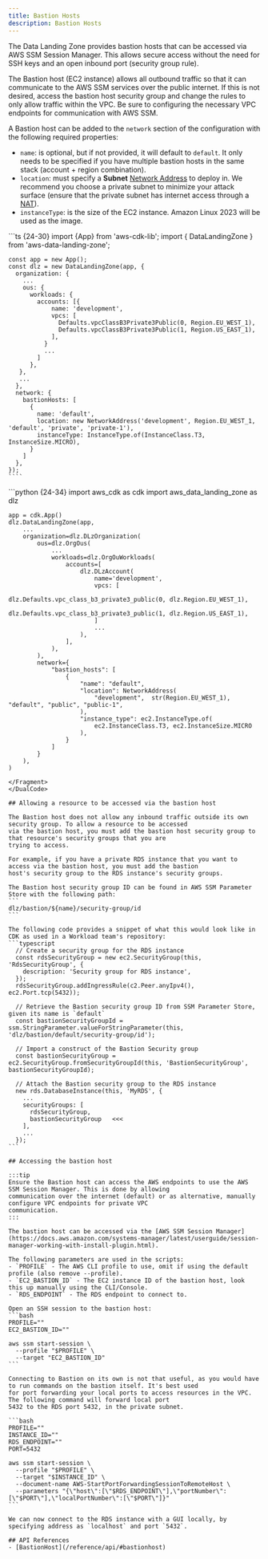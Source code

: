 ```yaml
---
title: Bastion Hosts
description: Bastion Hosts
---
```


The Data Landing Zone provides bastion hosts that can be accessed via AWS SSM Session Manager. This allows secure
access without the need for SSH keys and an open inbound port (security group rule).

The Bastion host (EC2 instance) allows all outbound traffic so that it can communicate to the AWS SSM services over the
public internet. If this is not desired, access the bastion host security group and change the rules to only allow
traffic within the VPC. Be sure to configuring the necessary VPC endpoints for communication with AWS SSM.

A Bastion host can be added to the `network` section of the configuration with the following required properties:
- `name`: is optional, but if not provided, it will default to `default`. It only needs to be specified
if you have multiple bastion hosts in the same stack (account + region combination).
- `location`: must specify a **Subnet** [Network Address](/reference/network-address) to deploy in.
We recommend you choose a private subnet to minimize your attack surface (ensure that the private subnet has internet
access through a [NAT](nats)).
- `instanceType`: is the size of the EC2 instance. Amazon Linux 2023 will be used as the image.

<DualCode>
  <Fragment slot="ts">
    ```ts {24-30}
    import {App} from 'aws-cdk-lib';
    import { DataLandingZone } from 'aws-data-landing-zone';

    const app = new App();
    const dlz = new DataLandingZone(app, {
      organization: {
        ...
        ous: {
          workloads: {
            accounts: [{
                name: 'development',
                vpcs: [
                  Defaults.vpcClassB3Private3Public(0, Region.EU_WEST_1),
                  Defaults.vpcClassB3Private3Public(1, Region.US_EAST_1),
                ],
              }
              ...
            ]
          },
       },
       ...
      },
      network: {
        bastionHosts: [
          {
            name: 'default',
            location: new NetworkAddress('development', Region.EU_WEST_1, 'default', 'private', 'private-1'),
            instanceType: InstanceType.of(InstanceClass.T3, InstanceSize.MICRO),
          }
        ]
      },
    });
    ````

  </Fragment>
  <Fragment slot="python">
    ```python {24-34}
    import aws_cdk as cdk
    import aws_data_landing_zone as dlz

    app = cdk.App()
    dlz.DataLandingZone(app,
        ...
        organization=dlz.DLzOrganization(
            ous=dlz.OrgOus(
                ...
                workloads=dlz.OrgOuWorkloads(
                    accounts=[
                        dlz.DLzAccount(
                            name='development',
                            vpcs: [
                                dlz.Defaults.vpc_class_b3_private3_public(0, dlz.Region.EU_WEST_1),
                                dlz.Defaults.vpc_class_b3_private3_public(1, dlz.Region.US_EAST_1),
                            ]
                            ...
                        ),
                    ],
                ),
            ),
            network={
                "bastion_hosts": [
                    {
                        "name": "default",
                        "location": NetworkAddress(
                            "development",  str(Region.EU_WEST_1), "default", "public", "public-1",
                        ),
                        "instance_type": ec2.InstanceType.of(
                            ec2.InstanceClass.T3, ec2.InstanceSize.MICRO
                        ),
                    }
                ]
            }
        ),
    )
  ````
  </Fragment>
</DualCode>

## Allowing a resource to be accessed via the bastion host

The Bastion host does not allow any inbound traffic outside its own security group. To allow a resource to be accessed
via the bastion host, you must add the bastion host security group to that resource's security groups that you are
trying to access.

For example, if you have a private RDS instance that you want to access via the bastion host, you must add the bastion
host's security group to the RDS instance's security groups.

The Bastion host security group ID can be found in AWS SSM Parameter Store with the following path:
```
dlz/bastion/${name}/security-group/id
```

The following code provides a snippet of what this would look like in CDK as used in a Workload team's repository:
```typescript
    // Create a security group for the RDS instance
    const rdsSecurityGroup = new ec2.SecurityGroup(this, 'RdsSecurityGroup', {
      description: 'Security group for RDS instance',
    });
    rdsSecurityGroup.addIngressRule(c2.Peer.anyIpv4(), ec2.Port.tcp(5432));

    // Retrieve the Bastion security group ID from SSM Parameter Store, given its name is `default`
    const bastionSecurityGroupId = ssm.StringParameter.valueForStringParameter(this, 'dlz/bastion/default/security-group/id');

    // Import a construct of the Bastion Security group
    const bastionSecurityGroup = ec2.SecurityGroup.fromSecurityGroupId(this, 'BastionSecurityGroup', bastionSecurityGroupId);

    // Attach the Bastion security group to the RDS instance
    new rds.DatabaseInstance(this, 'MyRDS', {
      ...
      securityGroups: [
        rdsSecurityGroup,
        bastionSecurityGroup   <<<
      ],
      ...
    });
```

## Accessing the bastion host

:::tip
Ensure the Bastion host can access the AWS endpoints to use the AWS SSM Session Manager. This is done by allowing
communication over the internet (default) or as alternative, manually configure VPC endpoints for private VPC
communication.
:::

The bastion host can be accessed via the [AWS SSM Session Manager](https://docs.aws.amazon.com/systems-manager/latest/userguide/session-manager-working-with-install-plugin.html).

The following parameters are used in the scripts:
- `PROFILE` - The AWS CLI profile to use, omit if using the default profile (also remove --profile).
- `EC2_BASTION_ID` - The EC2 instance ID of the bastion host, look this up manually using the CLI/Console.
- `RDS_ENDPOINT` - The RDS endpoint to connect to.

Open an SSH session to the bastion host:
```bash
PROFILE=""
EC2_BASTION_ID=""

aws ssm start-session \
    --profile "$PROFILE" \
    --target "EC2_BASTION_ID"
```

Connecting to Bastion on its own is not that useful, as you would have to run commands on the bastion itself. It's best used
for port forwarding your local ports to access resources in the VPC. The following command will forward local port
5432 to the RDS port 5432, in the private subnet.

```bash
PROFILE=""
INSTANCE_ID=""
RDS_ENDPOINT=""
PORT=5432

aws ssm start-session \
    --profile "$PROFILE" \
    --target "$INSTANCE_ID" \
    --document-name AWS-StartPortForwardingSessionToRemoteHost \
    --parameters "{\"host\":[\"$RDS_ENDPOINT\"],\"portNumber\":[\"$PORT\"],\"localPortNumber\":[\"$PORT\"]}"
```

We can now connect to the RDS instance with a GUI locally, by specifying address as `localhost` and port `5432`.

## API References
- [BastionHost](/reference/api/#bastionhost)
